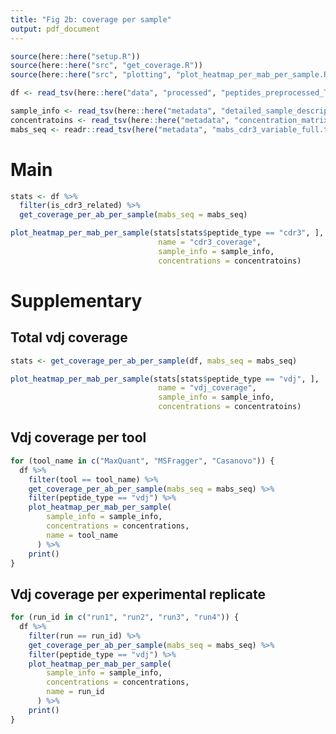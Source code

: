 ```yaml
---
title: "Fig 2b: coverage per sample"
output: pdf_document
---
```


```r
source(here::here("setup.R"))
source(here::here("src", "get_coverage.R"))
source(here::here("src", "plotting", "plot_heatmap_per_mab_per_sample.R"))
```

```r
df <- read_tsv(here::here("data", "processed", "peptides_preprocessed_TP_FP.tsv"), col_types = cols(Sample = col_integer()))

sample_info <- read_tsv(here::here("metadata", "detailed_sample_description.tsv"))
concentratoins <- read_tsv(here::here("metadata", "concentration_matrix.tsv"))
mabs_seq <- readr::read_tsv(here("metadata", "mabs_cdr3_variable_full.tsv"))
```

# Main

```r
stats <- df %>%
  filter(is_cdr3_related) %>%
  get_coverage_per_ab_per_sample(mabs_seq = mabs_seq)
```

```r
plot_heatmap_per_mab_per_sample(stats[stats$peptide_type == "cdr3", ], 
                                 name = "cdr3_coverage", 
                                 sample_info = sample_info, 
                                 concentrations = concentratoins)
```


# Supplementary

## Total vdj coverage 
```r
stats <- get_coverage_per_ab_per_sample(df, mabs_seq = mabs_seq)

plot_heatmap_per_mab_per_sample(stats[stats$peptide_type == "vdj", ], 
                                 name = "vdj_coverage", 
                                 sample_info = sample_info, 
                                 concentrations = concentratoins)
```

## Vdj coverage per tool
```r

for (tool_name in c("MaxQuant", "MSFragger", "Casanovo")) {
  df %>%
    filter(tool == tool_name) %>%
    get_coverage_per_ab_per_sample(mabs_seq = mabs_seq) %>%
    filter(peptide_type == "vdj") %>%
    plot_heatmap_per_mab_per_sample(
        sample_info = sample_info,
        concentrations = concentrations,
        name = tool_name
      ) %>%
    print()
}

```

## Vdj coverage per experimental replicate
```r

for (run_id in c("run1", "run2", "run3", "run4")) {
  df %>%
    filter(run == run_id) %>%
    get_coverage_per_ab_per_sample(mabs_seq = mabs_seq) %>%
    filter(peptide_type == "vdj") %>%
    plot_heatmap_per_mab_per_sample(
        sample_info = sample_info,
        concentrations = concentrations,
        name = run_id
      ) %>%
    print()
}

```



